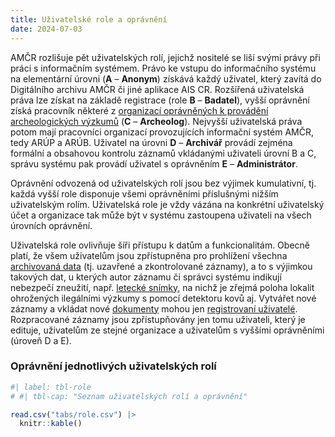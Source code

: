 ```yaml
---
title: Uživatelské role a oprávnění
date: 2024-07-03
---
```


AMČR rozlišuje pět uživatelských rolí, jejichž nositelé se liší svými právy při práci s informačním systémem.
Právo ke vstupu do informačního systému na elementární úrovni (**A** – **Anonym**) získává každý uživatel, který zavítá do Digitálního archivu AMČR či jiné aplikace AIS CR.
Rozšířená uživatelská práva lze získat na základě registrace (role **B** – **Badatel**), vyšší oprávnění získá pracovník některé z [organizací oprávněných k provádění archeologických výzkumů](/slovnik/index.qmd#oprávněná-archeologická-organizace) (**C** – **Archeolog**).
Nejvyšší uživatelská práva potom mají pracovníci organizací provozujících informační systém AMČR, tedy ARÚP a ARÚB.
Uživatel na úrovni **D** – **Archivář** provádí zejména formální a obsahovou kontrolu záznamů vkládanými uživateli úrovní B a C, správu systému pak provádí uživatel s oprávněním **E** – **Administrátor**.

Oprávnění odvozená od uživatelských rolí jsou bez výjimek kumulativní, tj. každá vyšší role disponuje všemi oprávněními příslušnými nižším uživatelským rolím.
Uživatelská role je vždy vázána na konkrétní uživatelský účet a organizace tak může být v systému zastoupena uživateli na všech úrovních oprávnění.

Uživatelská role ovlivňuje šíři přístupu k datům a funkcionalitám.
Obecně platí, že všem uživatelům jsou zpřístupněna pro prohlížení všechna [archivovaná data](procesy.qmd) (tj. uzavřené a zkontrolované záznamy), a to s výjimkou takových dat, u kterých autor záznamu či správci systému indikují nebezpečí zneužití, např. [letecké snímky](datovy-model.qmd#evidence-leteckých-snímků), na nichž je zřejmá poloha lokalit ohrožených ilegálními výzkumy s pomocí detektoru kovů aj.
Vytvářet nové záznamy a vkládat nové [dokumenty](/slovnik/index.qmd#dokumenty) mohou jen [registrovaní uživatelé](/slovnik/index.qmd#registrovaný-uživatel).
Rozpracované záznamy jsou zpřístupňovány jen tomu uživateli, který je edituje, uživatelům ze stejné organizace a uživatelům s vyššími oprávněními (úroveň D a E).

### Oprávnění jednotlivých uživatelských rolí

:::{.column-page-right}
```r
#| label: tbl-role
# #| tbl-cap: "Seznam uživatelských rolí a oprávnění"

read.csv("tabs/role.csv") |>
  knitr::kable()
```
:::
